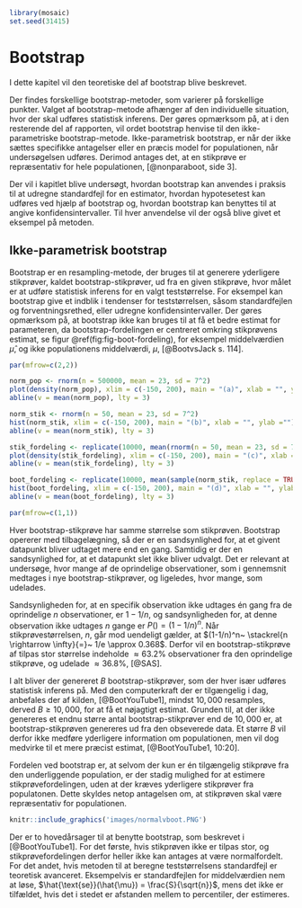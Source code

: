 ```r
library(mosaic)
set.seed(31415)
```
# Bootstrap {#boot-afsnit}

I dette kapitel vil den teoretiske del af bootstrap blive beskrevet.

Der findes forskellige bootstrap-metoder, som varierer på forskellige punkter. Valget af bootstrap-metode afhænger af den individuelle situation, hvor der skal udføres statistisk inferens. Der gøres opmærksom på, at i den resterende del af rapporten, vil ordet bootstrap henvise til den ikke-parametriske bootstrap-metode. Ikke-parametrisk bootstrap, er når der ikke sættes specifikke antagelser eller en præcis model for populationen, når undersøgelsen udføres. Derimod antages det, at en stikprøve er repræsentativ for hele populationen, [@nonparaboot, side 3].

Der vil i kapitlet blive undersøgt, hvordan bootstrap kan anvendes i praksis til at udregne standardfejl for en estimator, hvordan hypotesetest kan udføres ved hjælp af bootstrap og, hvordan bootstrap kan benyttes til at angive konfidensintervaller. Til hver anvendelse vil der også blive givet et eksempel på metoden.

## Ikke-parametrisk bootstrap {#bootstrap}

Bootstrap er en resampling-metode, der bruges til at generere yderligere stikprøver, kaldet bootstrap-stikprøver, ud fra en given stikprøve, hvor målet er at udføre statistisk inferens for en valgt teststørrelse. For eksempel kan bootstrap give et indblik i tendenser for teststørrelsen, såsom standardfejlen og forventningsrethed, eller udregne konfidensintervaller. Der gøres opmærksom på, at bootstrap ikke kan bruges til at få et bedre estimat for parameteren, da bootstrap-fordelingen er centreret omkring stikprøvens estimat, se figur \@ref(fig:fig-boot-fordeling), for eksempel middelværdien $\hat {\mu}$, og ikke populationens middelværdi, $\mu$, [@BootvsJack s. 114].

```r
par(mfrow=c(2,2))

norm_pop <- rnorm(n = 500000, mean = 23, sd = 7^2)
plot(density(norm_pop), xlim = c(-150, 200), main = "(a)", xlab = "", ylab ="", bty = "n")
abline(v = mean(norm_pop), lty = 3)

norm_stik <- rnorm(n = 50, mean = 23, sd = 7^2)
hist(norm_stik, xlim = c(-150, 200), main = "(b)", xlab = "", ylab ="")
abline(v = mean(norm_stik), lty = 3)

stik_fordeling <- replicate(10000, mean(rnorm(n = 50, mean = 23, sd = 7^2)))
plot(density(stik_fordeling), xlim = c(-150, 200), main = "(c)", xlab = "", ylab ="", bty = "n")
abline(v = mean(stik_fordeling), lty = 3)

boot_fordeling <- replicate(10000, mean(sample(norm_stik, replace = TRUE, size = 50)))
hist(boot_fordeling, xlim = c(-150, 200), main = "(d)", xlab = "", ylab ="")
abline(v = mean(boot_fordeling), lty = 3)

par(mfrow=c(1,1))
```

Hver bootstrap-stikprøve har samme størrelse som stikprøven. Bootstrap opererer med tilbagelægning, så der er en sandsynlighed for, at et givent datapunkt bliver udtaget mere end en gang. Samtidig er der en sandsynlighed for, at et datapunkt slet ikke bliver udvalgt. Det er relevant at undersøge, hvor mange af de oprindelige observationer, som i gennemsnit medtages i nye bootstrap-stikprøver, og ligeledes, hvor mange, som udelades.

Sandsynligheden for, at en specifik observation ikke udtages én gang fra de oprindelige $n$ observationer, er $1-1/n$, og sandsynligheden for, at denne observation ikke udtages $n$ gange er $P() = (1-1/n)^n$. Når stikprøvestørrelsen, $n$, går mod uendeligt gælder, at $(1-1/n)^n~ \stackrel{n \rightarrow \infty}{=}~ 1/e \approx 0.368$. Derfor vil en bootstrap-stikprøve af tilpas stor størrelse indeholde $\approx 63.2\%$ observationer fra den oprindelige stikprøve, og udelade $\approx 36.8\%$, [@SAS].

I alt bliver der genereret $B$ bootstrap-stikprøver, som der hver især udføres statistisk inferens på. Med den computerkraft der er tilgængelig i dag, anbefales der af kilden, [@BootYouTube1], mindst $10,000$ resamples, derved $B \geq 10,000$, for at få et nøjagtigt estimat. Grunden til, at der ikke genereres et endnu større antal bootstrap-stikprøver end de $10,000$ er, at bootstrap-stikprøven genereres ud fra den obseverede data. Et større $B$ vil derfor ikke medføre yderligere information om populationen, men vil dog medvirke til et mere præcist estimat, [@BootYouTube1, 10:20].

Fordelen ved bootstrap er, at selvom der kun er én tilgængelig stikprøve fra den underliggende population, er der stadig mulighed for at estimere stikprøvefordelingen, uden at der kræves yderligere stikprøver fra populatonen. Dette skyldes netop antagelsen om, at stikprøven skal være repræsentativ for populationen.

```r
knitr::include_graphics('images/normalvboot.PNG')
```

Der er to hovedårsager til at benytte bootstrap, som beskrevet i [@BootYouTube1]. For det første, hvis stikprøven ikke er tilpas stor, og stikprøvefordelingen derfor heller ikke kan antages at være normalfordelt. For det andet, hvis metoden til at beregne teststørrelsens standardfejl er teoretisk avanceret. Eksempelvis er standardfejlen for middelværdien nem at løse, $\hat{\text{se}}(\hat{\mu}) = \frac{S}{\sqrt{n}}$, mens det ikke er tilfældet, hvis det i stedet er afstanden mellem to percentiler, der estimeres.
